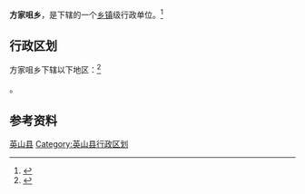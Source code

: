 {{中国乡级行政区|42/11/24/200/000}}

'''方家咀乡'''，是{{PRC admin/fullname|42/11/24/200/000|3}}下辖的一个[[乡镇|乡镇]]级行政单位。<ref>{{PRC admin/ref sgc|{{PRC admin/parent|42/11/24/200/000}}}}</ref>

== 行政区划 ==

方家咀乡下辖以下地区：<ref>{{PRC admin/ref sgc|42/11/24/200/000}}</ref>

{{PRC admin/children|42/11/24/200/000}}。

== 参考资料 ==

{{reflist}}

{{湖北省黄冈市英山县行政区划}}
{{湖北行政区划小作品}}
[[Category:黄冈市乡镇|英山县]]
[[Category:英山县行政区划|Category:英山县行政区划]]